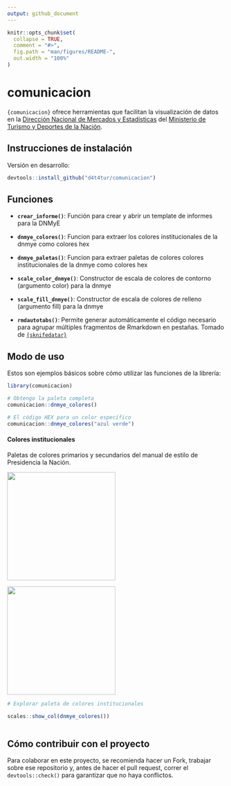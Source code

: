```yaml
---
output: github_document
---
```


<!-- README.md is generated from README.Rmd. Please edit that file -->

```r
knitr::opts_chunk$set(
  collapse = TRUE,
  comment = "#>",
  fig.path = "man/figures/README-",
  out.width = "100%"
)
```

# comunicacion

<!-- badges: start -->
<!-- badges: end -->


`{comunicacion}` ofrece herramientas que facilitan la visualización de datos en la [Dirección Nacional de Mercados y Estadísticas](https://www.yvera.tur.ar/sinta/) del [Ministerio de Turismo y Deportes de la Nación](https://www.argentina.gob.ar/turismoydeportes).



## Instrucciones de instalación

Versión en desarrollo:

``` r
devtools::install_github("d4t4tur/comunicacion")
```

## Funciones  

- **`crear_informe()`**: Función para crear y abrir un template de informes para la DNMyE

- **`dnmye_colores()`**: Funcion para extraer los colores institucionales de la dnmye como colores hex

- **`dnmye_paletas()`**: Funcion para extraer paletas de colores colores institucionales de la dnmye como colores hex

- **`scale_color_dnmye()`**: Constructor de escala de colores de contorno (argumento color) para la dnmye

- **`scale_fill_dnmye()`**: Constructor de escala de colores de relleno (argumento fill) para la dnmye

- **`rmdautotabs()`**: Permite generar automáticamente el código necesario para agrupar múltiples fragmentos de Rmarkdown en pestañas. Tomado de [`{sknifedatar}`](https://github.com/rafzamb/sknifedatar)

## Modo de uso

Estos son ejemplos básicos sobre cómo utilizar las funciones de la librería:


```r
library(comunicacion)

# Obtengo la paleta completa
comunicacion::dnmye_colores()

# El código HEX para un color específico 
comunicacion::dnmye_colores("azul verde")

```


#### Colores institucionales 

Paletas de colores primarios y secundarios del manual de estilo de Presidencia la Nación. 

<a><img src='man/figures/paleta_institucional_1.png' height="250" /></a>

<a><img src='man/figures/paleta_institucional_2.png' height="250" /></a>


```r

# Explorar paleta de colores institucionales

scales::show_col(dnmye_colores())



```

## Cómo contribuir con el proyecto

Para colaborar en este proyecto, se recomienda hacer un Fork, trabajar sobre ese repositorio y, antes de hacer el pull request, correr el `devtools::check()` para garantizar que no haya conflictos.



